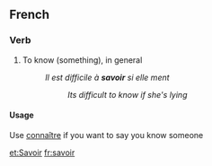 ==French==

===Verb===
# To know (something), in general
#:''Il est difficile à '''savoir''' si elle ment''
#::''Its difficult to know if she's lying''
====Usage====
Use [[connaître]] if you want to say you know someone

[[et:Savoir]]
[[fr:savoir]]